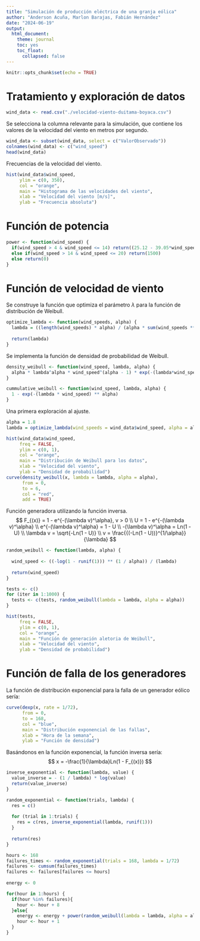 ```yaml
---
title: "Simulación de producción eléctrica de una granja eólica"
author: "Anderson Acuña, Marlon Barajas, Fabián Hernández"
date: "2024-06-19"
output:
  html_document:
    theme: journal
    toc: yes
    toc_float:
      collapsed: false
---
```


```r
knitr::opts_chunk$set(echo = TRUE)
```

# Tratamiento y exploración de datos
```r
wind_data <- read.csv("./velocidad-viento-duitama-boyaca.csv")
```

Se selecciona la columna relevante para la simulación, que contiene los valores 
de la velocidad del viento en metros por segundo.
```r
wind_data <- subset(wind_data, select = c("ValorObservado"))
colnames(wind_data) <- c("wind_speed")
head(wind_data)
```

Frecuencias de la velocidad del viento.
```r
hist(wind_data$wind_speed,
     ylim = c(0, 350),
     col = "orange",
     main = "Histograma de las velocidades del viento",
     xlab = "Velocidad del viento [m/s]",
     ylab = "Frecuencia absoluta")
```

# Función de potencia

```r
power <- function(wind_speed) {
  if(wind_speed > 4 & wind_speed <= 14) return((25.12 - 39.05*wind_speed + 7.21*(wind_speed^2)) * 1.5)
  else if(wind_speed > 14 & wind_speed <= 20) return(1500)
  else return(0)
}
```

# Función de velocidad de viento

Se construye la función que optimiza el parámetro $\lambda$ para la función de 
distribución de Weibull.
```r
optimize_lambda <- function(wind_speeds, alpha) {
  lambda = ((length(wind_speeds) * alpha) / (alpha * sum(wind_speeds ** alpha))) ** (1 / alpha)
  
  return(lambda)
}
```

Se implementa la función de densidad de probabilidad de Weibull.
```r
density_weibull <- function(wind_speed, lambda, alpha) {
  alpha * lambda^alpha * wind_speed^(alpha - 1) * exp(-(lambda*wind_speed)^alpha)
}

cummulative_weibull <- function(wind_speed, lambda, alpha) {
  1 - exp(-(lambda * wind_speed) ** alpha)
}
```

Una primera exploración al ajuste.
```r
alpha = 1.8
lambda = optimize_lambda(wind_speeds = wind_data$wind_speed, alpha = alpha)

hist(wind_data$wind_speed,
     freq = FALSE,
     ylim = c(0, 1),
     col = "orange",
     main = "Distribución de Weibull para los datos",
     xlab = "Velocidad del viento", 
     ylab = "Densidad de probabilidad")
curve(density_weibull(x, lambda = lambda, alpha = alpha), 
      from = 0,
      to = 6, 
      col = "red",
      add = TRUE)
```

Función generadora utilizando la función inversa.
$$
F_{(x)} = 1 - e^{-(\lambda v)^\alpha}, v > 0 \\
U = 1 - e^{-(\lambda v)^\alpha} \\
e^{-(\lambda v)^\alpha} = 1 - U \\
-(\lambda v)^\alpha = Ln(1 - U) \\
\lambda v = \sqrt{-Ln(1 - U)} \\
v = \frac{{(-Ln(1 - U))}^{1/\alpha}}{\lambda}
$$

```r
random_weibull <- function(lambda, alpha) {
  
  wind_speed <- ((-log(1 - runif(1))) ** (1 / alpha)) / (lambda)
  
  return(wind_speed)
}
```

```r
tests <- c()
for (iter in 1:1000) {
  tests <- c(tests, random_weibull(lambda = lambda, alpha = alpha))
}

hist(tests,
     freq = FALSE,
     ylim = c(0, 1),
     col = "orange",
     main = "Función de generación aletoria de Weibull",
     xlab = "Velocidad del viento", 
     ylab = "Densidad de probabilidad")
```

# Función de falla de los generadores

La función de distribución exponencial para la falla de un generador eólico 
sería:
```r
curve(dexp(x, rate = 1/72), 
      from = 0, 
      to = 168, 
      col = "blue",
      main = "Distribución exponencial de las fallas",
      xlab = "Hora de la semana",
      ylab = "Función de densidad")
```

Basándonos en la función exponencial, la función inversa sería:
$$
x = -\frac{1}{\lambda}Ln(1 - F_{(x)})
$$
```r
inverse_exponential <- function(lambda, value) {
  value_inverse = - (1 / lambda) * log(value)
  return(value_inverse)
}

random_exponential <- function(trials, lambda) {
  res = c()
  
  for (trial in 1:trials) {
    res = c(res, inverse_exponential(lambda, runif(1)))
  }
  
  return(res)
}
```

```r
hours <- 168
failures_times <- random_exponential(trials = 168, lambda = 1/72)
failures <- cumsum(failures_times)
failures <- failures[failures <= hours]
                 
energy <- 0

for(hour in 1:hours) {
  if(hour %in% failures){
    hour <- hour + 8
  }else{
    energy <- energy + power(random_weibull(lambda = lambda, alpha = alpha))
    hour <- hour + 1
  }
}
```













